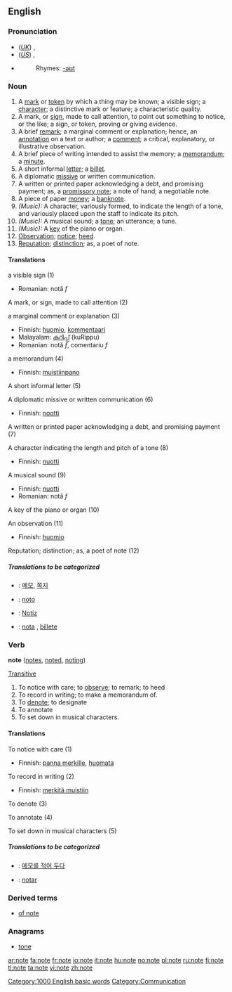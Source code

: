 {{see|noté}}
==English==

{{rank|fall|pass|doing|547|note|pay|red|unto}}

===Pronunciation===
*(''[[Received Pronunciation|UK]]'') {{IPA|/nəʊt/}}, {{SAMPA|/n@Ut/}}
*(''[[General American|US]]'') {{IPA|/noʊt/}}, {{SAMPA|/noUt/}}
*{{audio|en-us-note.ogg|Audio (US)}}
*:Rhymes: [[Rhymes:English:-əʊt|-əʊt]]

===Noun===
{{en-noun}}

# A [[mark]] or [[token]] by which a thing may be known; a visible sign; a [[character]]; a distinctive mark or feature; a characteristic quality.
# A mark, or [[sign]], made to call attention, to point out something to notice, or the like; a sign, or token, proving or giving evidence.
# A brief [[remark]]; a marginal comment or explanation; hence, an [[annotation]] on a text or author; a [[comment]]; a critical,  explanatory, or illustrative observation.
# A brief piece of writing intended to assist the memory; a [[memorandum]]; a [[minute]].
# A short informal [[letter]]; a [[billet]].
# A diplomatic [[missive]] or written communication.
# A written or printed paper acknowledging a debt, and promising payment; as, a [[promissory note]]; a note of hand; a negotiable note.
# A piece of paper [[money]]; a [[banknote]].
#''(Music):'' A character, variously formed, to indicate the length of a tone, and variously placed upon the staff to indicate its pitch.
#''(Music):'' A musical sound; a [[tone]]; an utterance; a tune.
#''(Music):'' A [[key]] of the piano or organ.
# [[Observation]]; [[notice]]; [[heed]].
# [[Reputation]]; [[distinction]]; as, a poet of note.

====Translations====
;a visible sign (1)
{{top}}
*Romanian: notă ''f''
{{mid}}
{{bottom}}

;A mark, or sign, made to call attention (2)
{{top}}
{{mid}}
{{bottom}}

;a marginal comment or explanation (3)
{{top}}
*Finnish: [[huomio]], [[kommentaari]]
*Malayalam: [[കുറിപ്പ്]] (kuRippu)
*Romanian: notă ''f'', comentariu ''f''
{{mid}}
{{bottom}}

;a memorandum (4)
{{top}}
*Finnish: [[muistiinpano]]
{{mid}}
{{bottom}}

;A short informal letter (5)
{{top}}
{{mid}}
{{bottom}}

;A diplomatic missive or written communication (6)
{{top}}
*Finnish: [[nootti]]
{{mid}}
{{bottom}}

;A written or printed paper acknowledging a debt, and promising payment (7)
{{top}}
{{mid}}
{{bottom}}

;A character indicating the length and pitch of a tone (8)
{{top}}
*Finnish: [[nuotti]]
{{mid}}
{{bottom}}

;A musical sound (9)
{{top}}
*Finnish: [[nuotti]]
*Romanian: notă ''f''
{{mid}}
{{bottom}}

;A key of the piano or organ (10)
{{top}}
{{mid}}
{{bottom}}

;An observation (11)
{{top}}
*Finnish: [[huomio]]
{{mid}}
{{bottom}}

;Reputation; distinction; as, a poet of note (12)
{{top}}
{{mid}}
{{bottom}}

=====Translations to be categorized=====
{{checktrans}}
*{{ttbc|Korean}}: [[메모]], [[쪽지]]
*{{ttbc|Ido}}: [[noto]]
*{{ttbc|German}}: [[Notiz]] {{f}}
*{{ttbc|Spanish}}: [[nota]] {{f}}, [[billete]] {{m}}

===Verb===
'''note'''  ([[notes]], [[noted]], [[noting]])

[[Transitive]]
#To notice with care; to [[observe]]; to remark; to heed
#To record in writing; to make a memorandum of.
#To [[denote]]; to designate
#To annotate
#To set down in musical characters.

====Translations====
;To notice with care (1)
{{top}}
*Finnish: [[panna merkille]], [[huomata]]
{{mid}}
{{bottom}}

;To record in writing (2)
{{top}}
*Finnish: [[merkitä muistiin]]
{{mid}}
{{bottom}}

;To denote (3)
{{top}}
{{mid}}
{{bottom}}

;To annotate (4)
{{top}}
{{mid}}
{{bottom}}

;To set down in musical characters (5)
{{top}}
{{mid}}
{{bottom}}

=====Translations to be categorized=====
{{checktrans}}
*{{ttbc|Korean}}: [[메모를 적어 두다]]
*{{ttbc|Ido}}: [[notar]]

===Derived terms===
*[[of note]]

===Anagrams===
*[[tone]]

[[Category:1000 English basic words]]
[[Category:Communication]]

[[ar:note]]
[[fa:note]]
[[fr:note]]
[[io:note]]
[[it:note]]
[[hu:note]]
[[no:note]]
[[pl:note]]
[[ru:note]]
[[fi:note]]
[[tl:note]]
[[ta:note]]
[[vi:note]]
[[zh:note]]